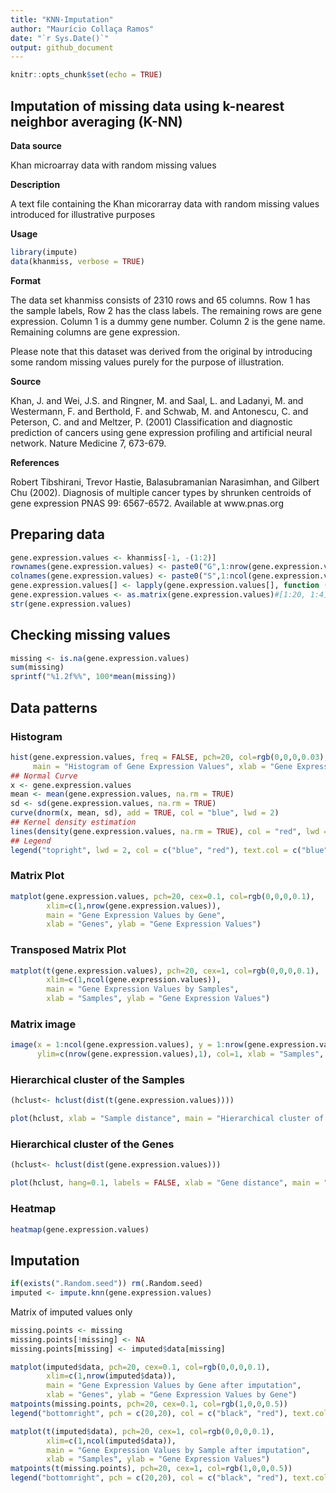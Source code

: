 ```yaml
---
title: "KNN-Imputation"
author: "Maurício Collaça Ramos"
date: "`r Sys.Date()`"
output: github_document
---
```


```r
knitr::opts_chunk$set(echo = TRUE)
```

## Imputation of missing data using k-nearest neighbor averaging (K-NN)

**Data source**

Khan microarray data with random missing values

**Description**

A text file containing the Khan micorarray data with random missing values introduced for illustrative purposes

**Usage**

```r
library(impute)
data(khanmiss, verbose = TRUE)
```

**Format**

The data set khanmiss consists of 2310 rows and 65 columns. Row 1 has the sample labels, Row 2 has the class labels. The remaining rows are gene expression. Column 1 is a dummy gene number. Column 2 is the gene name. Remaining columns are gene expression.

Please note that this dataset was derived from the original by introducing some random missing values purely for the purpose of illustration.

**Source**

Khan, J. and Wei, J.S. and Ringner, M. and Saal, L. and Ladanyi, M. and Westermann, F. and Berthold, F. and Schwab, M. and Antonescu, C. and Peterson, C. and and Meltzer, P. (2001) Classification and diagnostic prediction of cancers using gene expression profiling and artificial neural network. Nature Medicine 7, 673-679.

**References**

Robert Tibshirani, Trevor Hastie, Balasubramanian Narasimhan, and Gilbert Chu (2002). Diagnosis of multiple cancer types by shrunken centroids of gene expression PNAS 99: 6567-6572. Available at www.pnas.org

## Preparing data

```r
gene.expression.values <- khanmiss[-1, -(1:2)]
rownames(gene.expression.values) <- paste0("G",1:nrow(gene.expression.values))
colnames(gene.expression.values) <- paste0("S",1:ncol(gene.expression.values))
gene.expression.values[] <- lapply(gene.expression.values[], function (x) as.numeric(levels(x)[x]))
gene.expression.values <- as.matrix(gene.expression.values)#[1:20, 1:4]
str(gene.expression.values)
```

## Checking missing values

```r
missing <- is.na(gene.expression.values)
sum(missing)
sprintf("%1.2f%%", 100*mean(missing))
```

## Data patterns

### Histogram

```r
hist(gene.expression.values, freq = FALSE, pch=20, col=rgb(0,0,0,0.03), cex=0.1,
     main = "Histogram of Gene Expression Values", xlab = "Gene Expression Values")
## Normal Curve
x <- gene.expression.values
mean <- mean(gene.expression.values, na.rm = TRUE)
sd <- sd(gene.expression.values, na.rm = TRUE)
curve(dnorm(x, mean, sd), add = TRUE, col = "blue", lwd = 2)
## Kernel density estimation
lines(density(gene.expression.values, na.rm = TRUE), col = "red", lwd = 2)
## Legend
legend("topright", lwd = 2, col = c("blue", "red"), text.col = c("blue", "red"), legend = c("Normal Curve", "Kernel Density"))
```

### Matrix Plot

```r
matplot(gene.expression.values, pch=20, cex=0.1, col=rgb(0,0,0,0.1),
        xlim=c(1,nrow(gene.expression.values)),
        main = "Gene Expression Values by Gene", 
        xlab = "Genes", ylab = "Gene Expression Values")
```

### Transposed Matrix Plot

```r
matplot(t(gene.expression.values), pch=20, cex=1, col=rgb(0,0,0,0.1),
        xlim=c(1,ncol(gene.expression.values)),
        main = "Gene Expression Values by Samples", 
        xlab = "Samples", ylab = "Gene Expression Values")
```

### Matrix image

```r
image(x = 1:ncol(gene.expression.values), y = 1:nrow(gene.expression.values), z = t(gene.expression.values),
      ylim=c(nrow(gene.expression.values),1), col=1, xlab = "Samples", ylab = "Genes", main="Missing Gene Expression Values")
```

### Hierarchical cluster of the Samples
```r
(hclust<- hclust(dist(t(gene.expression.values))))
```
```r
plot(hclust, xlab = "Sample distance", main = "Hierarchical cluster of the Samples")
```

### Hierarchical cluster of the Genes

```r
(hclust<- hclust(dist(gene.expression.values)))
```
```r
plot(hclust, hang=0.1, labels = FALSE, xlab = "Gene distance", main = "Hierarchical cluster of the Genes")
```

### Heatmap

```r
heatmap(gene.expression.values)
```

## Imputation

```r
if(exists(".Random.seed")) rm(.Random.seed)
imputed <- impute.knn(gene.expression.values)
```

Matrix of imputed values only
```r
missing.points <- missing
missing.points[!missing] <- NA
missing.points[missing] <- imputed$data[missing]
```

```r
matplot(imputed$data, pch=20, cex=0.1, col=rgb(0,0,0,0.1),
        xlim=c(1,nrow(imputed$data)),
        main = "Gene Expression Values by Gene after imputation", 
        xlab = "Genes", ylab = "Gene Expression Values by Gene")
matpoints(missing.points, pch=20, cex=0.1, col=rgb(1,0,0,0.5))
legend("bottomright", pch = c(20,20), col = c("black", "red"), text.col = c("black", "red"), legend = c("former", "imputed"))
```

```r
matplot(t(imputed$data), pch=20, cex=1, col=rgb(0,0,0,0.1),
        xlim=c(1,ncol(imputed$data)),
        main = "Gene Expression Values by Sample after imputation",
        xlab = "Samples", ylab = "Gene Expression Values")
matpoints(t(missing.points), pch=20, cex=1, col=rgb(1,0,0,0.5))
legend("bottomright", pch = c(20,20), col = c("black", "red"), text.col = c("black", "red"), legend = c("former", "imputed"))
```

